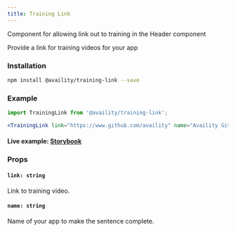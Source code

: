```yaml
---
title: Training Link
---
```


Component for allowing link out to training in the Header component

Provide a link for training videos for your app

### Installation

```bash
npm install @availity/training-link --save
```

### Example

```jsx live=true viewCode=true
import TrainingLink from '@availity/training-link';

<TrainingLink link="https://www.github.com/availity" name="Availity Github" />;
```

#### Live example: <a href="https://availity.github.io/availity-react/storybook/?path=/story/components-training-link--default"> Storybook</a>

### Props

#### `link: string`

Link to training video.

#### `name: string`

Name of your app to make the sentence complete.
